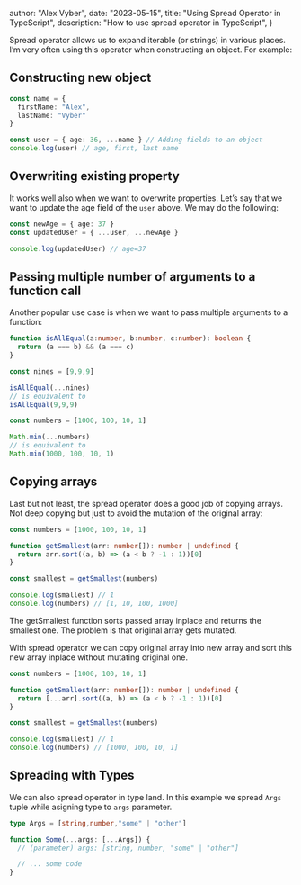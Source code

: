 
  author: "Alex Vyber",
  date: "2023-05-15",
  title: "Using Spread Operator in TypeScript",
  description: "How to use spread operator in TypeScript",
}


Spread operator allows us to expand iterable (or strings) in various places. I’m very often using this operator when
constructing an object. For example:

## Constructing new object

```TypeScript
const name = {
  firstName: "Alex",
  lastName: "Vyber"
}

const user = { age: 36, ...name } // Adding fields to an object
console.log(user) // age, first, last name
```

## Overwriting existing property

It works well also when we want to overwrite properties. Let’s say that we want to update the age field of the `user`
above. We may do the following:

```TypeScript
const newAge = { age: 37 }
const updatedUser = { ...user, ...newAge }

console.log(updatedUser) // age=37
```

## Passing multiple number of arguments to a function call

Another popular use case is when we want to pass multiple arguments to a function:

```TypeScript
function isAllEqual(a:number, b:number, c:number): boolean {
  return (a === b) && (a === c)
}

const nines = [9,9,9]

isAllEqual(...nines)
// is equivalent to
isAllEqual(9,9,9)

const numbers = [1000, 100, 10, 1]

Math.min(...numbers)
// is equivalent to
Math.min(1000, 100, 10, 1)
```

## Copying arrays

Last but not least, the spread operator does a good job of copying arrays. Not deep copying but just to avoid the
mutation of the original array:

```TypeScript
const numbers = [1000, 100, 10, 1]

function getSmallest(arr: number[]): number | undefined {
  return arr.sort((a, b) => (a < b ? -1 : 1))[0]
}

const smallest = getSmallest(numbers)

console.log(smallest) // 1
console.log(numbers) // [1, 10, 100, 1000]
```

The getSmallest function sorts passed array inplace and returns the smallest one. The problem is that original array
gets mutated.

With spread operator we can copy original array into new array and sort this new array inplace without mutating original
one.

```TypeScript
const numbers = [1000, 100, 10, 1]

function getSmallest(arr: number[]): number | undefined {
  return [...arr].sort((a, b) => (a < b ? -1 : 1))[0]
}

const smallest = getSmallest(numbers)

console.log(smallest) // 1
console.log(numbers) // [1000, 100, 10, 1]
```

## Spreading with Types

We can also spread operator in type land. In this example we spread `Args` tuple while asigning type to `args`
parameter.

```TypeScript
type Args = [string,number,"some" | "other"]

function Some(...args: [...Args]) {
  // (parameter) args: [string, number, "some" | "other"]

  // ... some code
}
```
